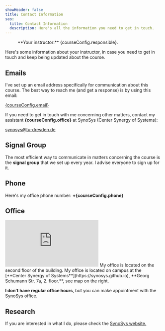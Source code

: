 ```yaml
---
showHeader: false
title: Contact Information
seo:
  title: Contact Information
  description: Here's all the information you need to get in touch.
---
```



<Figure src={dirk} srcDark={dirkDark} alt="Dirk Brockmann" margin={true}>
**Your instructor:** {courseConfig.responsible}.
</Figure>
Here's some information about your instructor, in case you need to get in touch and keep being updated about the course.

## Emails

I've set up an email address specifically for communication about this course. The best way to reach me (and get a response) is by using this email:

[{courseConfig.email}](mailto:{courseConfig.email})

If you need to get in touch with me concerning other matters, contact my assistant **{courseConfig.office}** at
SynoSys (Center Synergy of Systems):

[synosys@tu-dresden.de](mailto:synosys@tu-dresden.de)


## Signal Group

The most efficient way to communicate in matters concerning the course
is the **signal group** that we set up every year. I advise everyone
to sign up for it.

## Phone

Here's my office phone number: **+{courseConfig.phone}**

## Office

<MarginNote>
<iframe src="https://www.google.com/maps/embed?pb=!1m18!1m12!1m3!1d10037.512579074284!2d13.704058246542708!3d51.02763625024674!2m3!1f0!2f0!3f0!3m2!1i1024!2i768!4f13.1!3m3!1m2!1s0x4709c5940abd1f4f%3A0x490d22e2ee6850c8!2sGeorg-Schumann-Stra%C3%9Fe%207a%2C%2001069%20Dresden!5e0!3m2!1sde!2sde!4v1743796057106!5m2!1sde!2sde" style="border:0;" allowfullscreen="" loading="lazy" referrerpolicy="no-referrer-when-downgrade"></iframe>
My office is located on the second floor of the building.
</MarginNote>
My office is located on campus at the  [**Center Synergy of Systems**](https://synosys.github.io), **Georg Schumann Str. 7a, 2. floor.**, see map on the right. 




**I don't have regular office hours**, but you can make appointment with the SynoSys office.

## Research

If you are interested in what I do, please check the [SynoSys website.](https://synosys.github.io)

